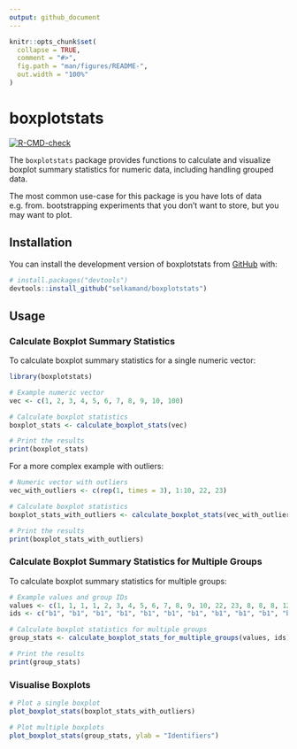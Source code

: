 ```yaml
---
output: github_document
---
```


<!-- README.md is generated from README.Rmd. Please edit that file -->

```r
knitr::opts_chunk$set(
  collapse = TRUE,
  comment = "#>",
  fig.path = "man/figures/README-",
  out.width = "100%"
)
```

# boxplotstats

<!-- badges: start -->
[![R-CMD-check](https://github.com/selkamand/boxplotstats/actions/workflows/R-CMD-check.yaml/badge.svg)](https://github.com/selkamand/boxplotstats/actions/workflows/R-CMD-check.yaml)
<!-- badges: end -->

The `boxplotstats` package provides functions to calculate and visualize boxplot summary statistics for numeric data, including handling grouped data.

The most common use-case for this package is  you have lots of data e.g. from. bootstrapping experiments that you don't want to store, but you may want to plot.


## Installation

You can install the development version of boxplotstats from [GitHub](https://github.com/) with:

``` r
# install.packages("devtools")
devtools::install_github("selkamand/boxplotstats")
```

## Usage

### Calculate Boxplot Summary Statistics
To calculate boxplot summary statistics for a single numeric vector:

```r
library(boxplotstats)

# Example numeric vector
vec <- c(1, 2, 3, 4, 5, 6, 7, 8, 9, 10, 100)

# Calculate boxplot statistics
boxplot_stats <- calculate_boxplot_stats(vec)

# Print the results
print(boxplot_stats)
```

For a more complex example with outliers:


```r
# Numeric vector with outliers
vec_with_outliers <- c(rep(1, times = 3), 1:10, 22, 23)

# Calculate boxplot statistics
boxplot_stats_with_outliers <- calculate_boxplot_stats(vec_with_outliers)

# Print the results
print(boxplot_stats_with_outliers)
```

### Calculate Boxplot Summary Statistics for Multiple Groups

To calculate boxplot summary statistics for multiple groups:

```r
# Example values and group IDs
values <- c(1, 1, 1, 1, 2, 3, 4, 5, 6, 7, 8, 9, 10, 22, 23, 8, 8, 8, 12, 13, 14, 15, 30, 31)
ids <- c("b1", "b1", "b1", "b1", "b1", "b1", "b1", "b1", "b1", "b1", "b1", "b1", "b1", "b1", "b1", "b2", "b2", "b2", "b2", "b2", "b2", "b2", "b2", "b2")

# Calculate boxplot statistics for multiple groups
group_stats <- calculate_boxplot_stats_for_multiple_groups(values, ids)

# Print the results
print(group_stats)
```



### Visualise Boxplots

```r
# Plot a single boxplot
plot_boxplot_stats(boxplot_stats_with_outliers)

# Plot multiple boxplots
plot_boxplot_stats(group_stats, ylab = "Identifiers")
```

